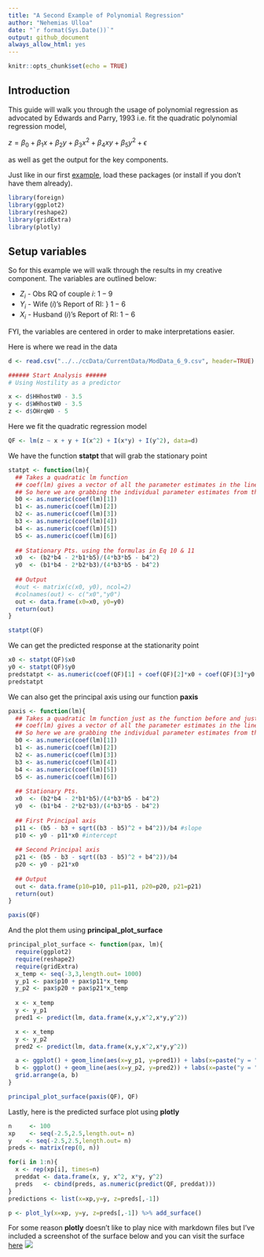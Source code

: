 ```yaml
---
title: "A Second Example of Polynomial Regression"
author: "Nehemias Ulloa"
date: "`r format(Sys.Date())`"
output: github_document
always_allow_html: yes
---
```


```r
knitr::opts_chunk$set(echo = TRUE)
```

## Introduction

This guide will walk you through the usage of polynomial regression as advocated by Edwards and Parry, 1993 i.e. fit the quadratic polynomial regression model,

$z = \beta_0 + \beta_1 x + \beta_2 y + \beta_3 x^2 + \beta_4 x y + \beta_5 y^2 + \epsilon$

as well as get the output for the key components.


Just like in our first [example](Examples/Examples.md), load these packages (or install if you don't have them already).

```r
library(foreign)
library(ggplot2)
library(reshape2)
library(gridExtra)
library(plotly)
```

## Setup variables

So for this example we will walk through the results in my creative component. The variables are outlined below:

* $Z_i$ - Obs RQ of couple $i$: $1-9$
* $Y_i$ - Wife ($i$)'s Report of RI: } $1-6$
* $X_i$ - Husband ($i$)'s Report of RI: $1-6$


FYI, the variables are centered in order to make interpretations easier.


Here is where we read in the data
```r
d <- read.csv("../../ccData/CurrentData/ModData_6_9.csv", header=TRUE)

###### Start Analysis ######
# Using Hostility as a predictor

```

```r
x <- d$HHhostW0 - 3.5
y <- d$WHhostW0 - 3.5
z <- d$OHrqW0 - 5
```

Here we fit the quadratic regression model
```r
QF <- lm(z ~ x + y + I(x^2) + I(x*y) + I(y^2), data=d)
```

We have the function **statpt** that will grab the stationary point
```r
statpt <- function(lm){
  ## Takes a quadratic lm function
  ## coef(lm) gives a vector of all the parameter estimates in the linear model
  ## So here we are grabbing the individual parameter estimates from that vector
  b0 <- as.numeric(coef(lm)[1])
  b1 <- as.numeric(coef(lm)[2])
  b2 <- as.numeric(coef(lm)[3])
  b3 <- as.numeric(coef(lm)[4])
  b4 <- as.numeric(coef(lm)[5])
  b5 <- as.numeric(coef(lm)[6])
  
  ## Stationary Pts. using the formulas in Eq 10 & 11
  x0  <- (b2*b4 - 2*b1*b5)/(4*b3*b5 - b4^2)
  y0  <- (b1*b4 - 2*b2*b3)/(4*b3*b5 - b4^2)
  
  ## Output
  #out <- matrix(c(x0, y0), ncol=2)
  #colnames(out) <- c("x0","y0")
  out <- data.frame(x0=x0, y0=y0)
  return(out)
}

statpt(QF)
```

We can get the predicted response at the stationarity point
```r
x0 <- statpt(QF)$x0
y0 <- statpt(QF)$y0
predstatpt <- as.numeric(coef(QF)[1] + coef(QF)[2]*x0 + coef(QF)[3]*y0 + coef(QF)[4]*x0^2 + coef(QF)[5]*x0*y0 + coef(QF)[6]*y0^2)
predstatpt
```

We can also get the principal axis using our function **paxis**
```r
paxis <- function(lm){
  ## Takes a quadratic lm function just as the function before and just as before
  ## coef(lm) gives a vector of all the parameter estimates in the linear model
  ## So here we are grabbing the individual parameter estimates from that vector
  b0 <- as.numeric(coef(lm)[1])
  b1 <- as.numeric(coef(lm)[2])
  b2 <- as.numeric(coef(lm)[3])
  b3 <- as.numeric(coef(lm)[4])
  b4 <- as.numeric(coef(lm)[5])
  b5 <- as.numeric(coef(lm)[6])
  
  ## Stationary Pts.
  x0  <- (b2*b4 - 2*b1*b5)/(4*b3*b5 - b4^2)
  y0  <- (b1*b4 - 2*b2*b3)/(4*b3*b5 - b4^2)
  
  ## First Principal axis
  p11 <- (b5 - b3 + sqrt((b3 - b5)^2 + b4^2))/b4 #slope
  p10 <- y0 - p11*x0 #intercept
  
  ## Second Principal axis
  p21 <- (b5 - b3 - sqrt((b3 - b5)^2 + b4^2))/b4
  p20 <- y0 - p21*x0
  
  ## Output
  out <- data.frame(p10=p10, p11=p11, p20=p20, p21=p21)
  return(out)
}

paxis(QF)
```

And the plot them using **principal_plot_surface**
```r
principal_plot_surface <- function(pax, lm){
  require(ggplot2)
  require(reshape2)
  require(gridExtra)
  x_temp <- seq(-3,3,length.out= 1000)
  y_p1 <- pax$p10 + pax$p11*x_temp
  y_p2 <- pax$p20 + pax$p21*x_temp
  
  x <- x_temp
  y <- y_p1
  pred1 <- predict(lm, data.frame(x,y,x^2,x*y,y^2))

  x <- x_temp
  y <- y_p2
  pred2 <- predict(lm, data.frame(x,y,x^2,x*y,y^2))

  a <- ggplot() + geom_line(aes(x=y_p1, y=pred1)) + labs(x=paste("y = ", round(pax$p10,2), " + ", round(pax$p11,2), "x"), y="z", title="p1")
  b <- ggplot() + geom_line(aes(x=y_p2, y=pred2)) + labs(x=paste("y = ", round(pax$p20,2), " + ", round(pax$p21,2), "x"), y="z", title="p2")
  grid.arrange(a, b)
}

principal_plot_surface(paxis(QF), QF)
```


Lastly, here is the predicted surface plot using **plotly**
```r
n     <- 100
xp    <- seq(-2.5,2.5,length.out= n)
y    <- seq(-2.5,2.5,length.out= n)
preds <- matrix(rep(0, n))

for(i in 1:n){
  x <- rep(xp[i], times=n)
  preddat <- data.frame(x, y, x^2, x*y, y^2)
  preds   <- cbind(preds, as.numeric(predict(QF, preddat)))
}
predictions <- list(x=xp,y=y, z=preds[,-1])

p <- plot_ly(x=xp, y=y, z=preds[,-1]) %>% add_surface()
```
For some reason **plotly** doesn't like to play nice with markdown files but I've included a screenshot of the surface below and you can visit the surface [here](https://plot.ly/~nulloa1/150/) 
</center>![](https://plot.ly/~nulloa1/150.png)</center>

